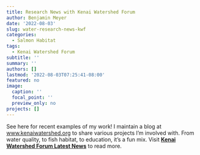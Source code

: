 ```yaml
---
title: Research News with Kenai Watershed Forum
author: Benjamin Meyer
date: '2022-08-03'
slug: water-research-news-kwf
categories:
  - Salmon Habitat
tags:
  - Kenai Watershed Forum
subtitle: ''
summary: ''
authors: []
lastmod: '2022-08-03T07:25:41-08:00'
featured: no
image:
  caption: ''
  focal_point: ''
  preview_only: no
projects: []
---
```

See here for recent examples of my work! I maintain a blog at [www.kenaiwatershed.org](https://www.kenaiwatershed.org/) to share various projects I'm involved with. From water quality, to fish habitat, to education, it's a fun mix. Visit [**Kenai Watershed Forum Latest News**](https://www.kenaiwatershed.org/about-kwf/news-media/) to read more.
